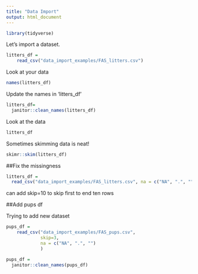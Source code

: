 ```yaml
---
title: "Data Import"
output: html_document
---
```


```r
library(tidyverse)
```

Let's import a dataset.

```r
litters_df =
    read_csv("data_import_examples/FAS_litters.csv")
```

Look at your data

```r
names(litters_df)
```

Update the names in 'litters_df'

```r
litters_df=
  janitor::clean_names(litters_df)
```

Look at the data

```r
litters_df
```

Sometimes skimming data is neat!

```r
skimr::skim(litters_df)
```

##Fix the missingness

```r
litters_df =
  read_csv("data_import_examples/FAS_litters.csv", na = c("NA", ".", ""))
```

can add skip=10 to skip first to end ten rows

##Add pups df

Trying to add new dataset

```r
pups_df =
    read_csv("data_import_examples/FAS_pups.csv",
             skip=3,
             na = c("NA", ".", "")
             )

pups_df = 
  janitor::clean_names(pups_df)
```

